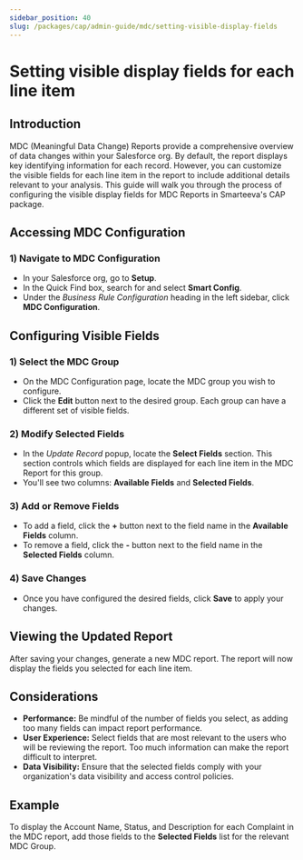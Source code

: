 ```yaml
---
sidebar_position: 40
slug: /packages/cap/admin-guide/mdc/setting-visible-display-fields
---
```



# Setting visible display fields for each line item

## Introduction

MDC (Meaningful Data Change) Reports provide a comprehensive overview of data changes within your Salesforce org. By default, the report displays key identifying information for each record. However, you can customize the visible fields for each line item in the report to include additional details relevant to your analysis. This guide will walk you through the process of configuring the visible display fields for MDC Reports in Smarteeva's CAP package.

## Accessing MDC Configuration

### 1) Navigate to MDC Configuration

* In your Salesforce org, go to **Setup**.
* In the Quick Find box, search for and select **Smart Config**.
* Under the *Business Rule Configuration* heading in the left sidebar, click **MDC Configuration**.



<Screenshot
  disabled={true}
  fn="TODO: salesforce/mdc_config_page.png"
  alt="MDC Configuration page"
/>


## Configuring Visible Fields

### 1) Select the MDC Group

* On the MDC Configuration page, locate the MDC group you wish to configure.
* Click the **Edit** button next to the desired group.  Each group can have a different set of visible fields.



<Screenshot
  disabled={true}
  fn="TODO: salesforce/mdc_config_edit_group.png"
  alt="Editing an MDC Group Configuration"
/>


### 2) Modify Selected Fields



* In the *Update Record* popup, locate the **Select Fields** section.  This section controls which fields are displayed for each line item in the MDC Report for this group.
* You'll see two columns: **Available Fields** and **Selected Fields**.

<Screenshot
  disabled={true}
  fn="TODO: salesforce/mdc_config_selected_fields.png"
  alt="Selecting Fields for Display"
/>

### 3) Add or Remove Fields

* To add a field, click the **+** button next to the field name in the **Available Fields** column.
* To remove a field, click the **-** button next to the field name in the **Selected Fields** column.




### 4) Save Changes

* Once you have configured the desired fields, click **Save** to apply your changes.




## Viewing the Updated Report

After saving your changes, generate a new MDC report. The report will now display the fields you selected for each line item.  


## Considerations

* **Performance:** Be mindful of the number of fields you select, as adding too many fields can impact report performance.  
* **User Experience:** Select fields that are most relevant to the users who will be reviewing the report.  Too much information can make the report difficult to interpret. 
* **Data Visibility:** Ensure that the selected fields comply with your organization's data visibility and access control policies.  


## Example

To display the Account Name, Status, and Description for each Complaint in the MDC report, add those fields to the **Selected Fields** list for the relevant MDC Group.



